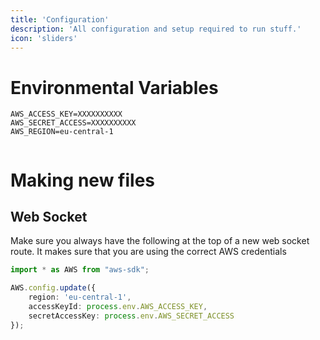 ```yaml
---
title: 'Configuration'
description: 'All configuration and setup required to run stuff.'
icon: 'sliders'
---
```


# Environmental Variables

<CodeGroup>

```env server/.env
AWS_ACCESS_KEY=XXXXXXXXXX
AWS_SECRET_ACCESS=XXXXXXXXXX
AWS_REGION=eu-central-1
```

```env client/.env

```

</CodeGroup>

# Making new files

## Web Socket

Make sure you always have the following at the top of a new web socket route. It makes sure that you are using the correct AWS credentials

```ts server/websocket/*.ts
import * as AWS from "aws-sdk";

AWS.config.update({
    region: 'eu-central-1',
    accessKeyId: process.env.AWS_ACCESS_KEY,
    secretAccessKey: process.env.AWS_SECRET_ACCESS
});
```